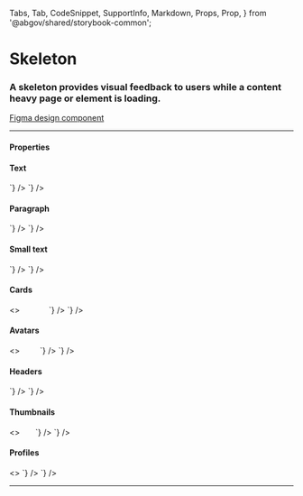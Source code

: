   Tabs,
  Tab,
  CodeSnippet,
  SupportInfo,
  Markdown,
  Props,
  Prop,
} from '@abgov/shared/storybook-common';

<Meta title="Components/Skeleton" />

# Skeleton

### A skeleton provides visual feedback to users while a content heavy page or element is loading.

[Figma design component](https://www.figma.com/file/ylmHeuDMfxnDBnP1VaQYz8/%E2%9D%96-Guidelines-%7C-DIO-DS?node-id=622%3A13702)

---

#### Properties

<Tabs>
  <Tab label="Web Component" hidden={true}>
    <Props>
      <Prop
        name="type"
        type="image | text | title | text-small | avatar | header | paragraph | thumbnail | card | profile"
        required={false}
        defaultValue="1"
        description="Size can affect either the height, width or both for different skeleton types."
      />
      <Prop
        name="size"
        type="string"
        required={false}
        defaultValue="1"
        description="Size can affect either the height, width or both for different skeleton types."
      />
    </Props>
  </Tab>
  <Tab label="Angular">
    <Props>
      <Prop
        name="type"
        type="image | text | title | text-small | avatar | header | paragraph | thumbnail | card | profile"
        required={false}
        defaultValue="1"
        description="Size can affect either the height, width or both for different skeleton types."
      />
      <Prop
        name="size"
        type="string"
        required={false}
        defaultValue="1"
        description="Size can affect either the height, width or both for different skeleton types."
      />
    </Props>
  </Tab>
  <Tab label="React">
    <Props>
      <Prop
        name="type"
        type="image | text | title | text-small | avatar | header | paragraph | thumbnail | card | profile"
        required={false}
        defaultValue="1"
        description="Size can affect either the height, width or both for different skeleton types."
      />
      <Prop
        name="size"
        type="number"
        required={false}
        defaultValue="1"
        description="Size can affect either the height, width or both for different skeleton types."
      />
    </Props>
  </Tab>
</Tabs>

#### Text

<Story name="Text">
  <GoASkeleton type="text" />
  <GoASkeleton type="text" />
  <GoASkeleton type="text" />
  <GoASkeleton type="text" />
</Story>

<Tabs>
  <Tab label="Web Component" hidden={true}>
    <CodeSnippet
      lang="html"
      code={`
      <goa-skeleton type="text" />
      <goa-skeleton type="text" />
      <goa-skeleton type="text" />
      <goa-skeleton type="text" />
    `}
    />
  </Tab>
  <Tab label="Angular">
    <CodeSnippet
      lang="html"
      code={`
      <goa-skeleton type="text"></goa-skeleton>
      <goa-skeleton type="text"></goa-skeleton>
      <goa-skeleton type="text"></goa-skeleton>
      <goa-skeleton type="text"></goa-skeleton>
    `}
    />
  </Tab>
  <Tab label="React">
    <CodeSnippet
      lang="tsx"
      code={`
      <GoASkeleton type="text" />
      <GoASkeleton type="text" />
      <GoASkeleton type="text" />
      <GoASkeleton type="text" />
    `}
    />
  </Tab>
</Tabs>

#### Paragraph

<Story name="Paragraph">
  <GoASkeleton type="paragraph" />
</Story>

<Tabs>
  <Tab label="Web Component" hidden={true}>
    <CodeSnippet
      lang="html"
      code={`
      <goa-skeleton type="paragraph" />
    `}
    />
  </Tab>
  <Tab label="Angular">
    <CodeSnippet
      lang="html"
      code={`
      <goa-skeleton type="paragraph"></goa-skeleton>
    `}
    />
  </Tab>
  <Tab label="React">
    <CodeSnippet
      lang="tsx"
      code={`
      <GoASkeleton type="paragraph" />
    `}
    />
  </Tab>
</Tabs>

#### Small text

<Story name="Small text">
  <GoASkeleton type="text-small" />
  <GoASkeleton type="text-small" size={2} />
  <GoASkeleton type="text-small" size={3} />
  <GoASkeleton type="text-small" size={4} />
</Story>

<Tabs>
  <Tab label="Web Component" hidden={true}>
    <CodeSnippet
      lang="html"
      code={`
      <goa-skeleton type="text-small" />
      <goa-skeleton type="text-small" size={2} />
      <goa-skeleton type="text-small" size={3} />
      <goa-skeleton type="text-small" size={4} />
    `}
    />
  </Tab>
  <Tab label="Angular">
    <CodeSnippet
      lang="html"
      code={`
      <goa-skeleton type="text-small"></goa-skeleton>
      <goa-skeleton type="text-small" size={2}></goa-skeleton>
      <goa-skeleton type="text-small" size={3}></goa-skeleton>
      <goa-skeleton type="text-small" size={4}></goa-skeleton>
    `}
    />
  </Tab>
  <Tab label="React">
    <CodeSnippet
      lang="tsx"
      code={`
      <GoASkeleton type="text-small" />
      <GoASkeleton type="text-small" size={2} />
      <GoASkeleton type="text-small" size={3} />
      <GoASkeleton type="text-small" size={4} />
    `}
    />
  </Tab>
</Tabs>

#### Cards

<Story name="Cards">
  <>
    <GoASkeleton type="card" />
    &nbsp;&nbsp;
    <GoASkeleton type="card" size={2} />
    &nbsp;&nbsp;
    <GoASkeleton type="card" size={3} />
    &nbsp;&nbsp;
    <GoASkeleton type="card" size={4} />
    &nbsp;&nbsp;
  </>
</Story>

<Tabs>
  <Tab label="Web Component" hidden={true}>
    <CodeSnippet
      lang="html"
      code={`
      <goa-skeleton type="card" />
      <goa-skeleton type="card" size="2" />
      <goa-skeleton type="card" size="3" />
      <goa-skeleton type="card" size="4" />
    `}
    />
  </Tab>
  <Tab label="Angular">
    <CodeSnippet
      lang="html"
      code={`
      <goa-skeleton type="card"></goa-skeleton>
      <goa-skeleton type="card" size="2"></goa-skeleton>
      <goa-skeleton type="card" size="3"></goa-skeleton>
      <goa-skeleton type="card" size="4"></goa-skeleton>
    `}
    />
  </Tab>
  <Tab label="React">
    <CodeSnippet
      lang="tsx"
      code={`
      <GoASkeleton type="card" />
      <GoASkeleton type="card" size={2} />
      <GoASkeleton type="card" size={3} />
      <GoASkeleton type="card" size={4} />
    `}
    />
  </Tab>
</Tabs>

#### Avatars

<Story name="Avatars">
  <>
    <GoASkeleton type="avatar" />
    &nbsp;
    <GoASkeleton type="avatar" size={2} />
    &nbsp;
    <GoASkeleton type="avatar" size={3} />
    &nbsp;
    <GoASkeleton type="avatar" size={4} />
    &nbsp;
  </>
</Story>

<Tabs>
  <Tab label="Web Component" hidden={true}>
    <CodeSnippet
      lang="html"
      code={`
      <goa-skeleton type="avatar" />
      <goa-skeleton type="avatar" size="2" />
      <goa-skeleton type="avatar" size="3" />
      <goa-skeleton type="avatar" size="4" />
    `}
    />
  </Tab>
  <Tab label="Angular">
    <CodeSnippet
      lang="html"
      code={`
      <goa-skeleton type="avatar"></goa-skeleton>
      <goa-skeleton type="avatar" size="2"></goa-skeleton>
      <goa-skeleton type="avatar" size="3"></goa-skeleton>
      <goa-skeleton type="avatar" size="4"></goa-skeleton>
    `}
    />
  </Tab>
  <Tab label="React">
    <CodeSnippet
      lang="tsx"
      code={`
      <GoASkeleton type="avatar" />
      <GoASkeleton type="avatar" size={2} />
      <GoASkeleton type="avatar" size={3} />
      <GoASkeleton type="avatar" size={4} />
    `}
    />
  </Tab>
</Tabs>

#### Headers

<Story name="Headers">
  <GoASkeleton type="header" />
  <GoASkeleton type="header" size={2} />
  <GoASkeleton type="header" size={3} />
  <GoASkeleton type="header" size={4} />
</Story>

<Tabs>
  <Tab label="Web Component" hidden={true}>
    <CodeSnippet
      lang="html"
      code={`
      <goa-skeleton type="header" />
      <goa-skeleton type="header" size="2" />
      <goa-skeleton type="header" size="3" />
      <goa-skeleton type="header" size="4" />
    `}
    />
  </Tab>
  <Tab label="Angular">
    <CodeSnippet
      lang="html"
      code={`
      <goa-skeleton type="header"></goa-skeleton>
      <goa-skeleton type="header" size="2"></goa-skeleton>
      <goa-skeleton type="header" size="3"></goa-skeleton>
      <goa-skeleton type="header" size="4"></goa-skeleton>
    `}
    />
  </Tab>
  <Tab label="React">
    <CodeSnippet
      lang="tsx"
      code={`
      <GoASkeleton type="header" />
      <GoASkeleton type="header" size={2} />
      <GoASkeleton type="header" size={3} />
      <GoASkeleton type="header" size={4} />
    `}
    />
  </Tab>
</Tabs>

#### Thumbnails

<Story name="Thumbnails">
  <>
    <GoASkeleton type="thumbnail" /> &nbsp;
    <GoASkeleton type="thumbnail" size={2} /> &nbsp;
    <GoASkeleton type="thumbnail" size={3} /> &nbsp;
    <GoASkeleton type="thumbnail" size={4} />
  </>
</Story>

<Tabs>
  <Tab label="Web Component" hidden={true}>
    <CodeSnippet
      lang="html"
      code={`
      <goa-skeleton type="thumbnail" />
      <goa-skeleton type="thumbnail" size="2" />
      <goa-skeleton type="thumbnail" size="3" />
      <goa-skeleton type="thumbnail" size="4" />
    `}
    />
  </Tab>
  <Tab label="Angular">
    <CodeSnippet
      lang="html"
      code={`
      <goa-skeleton type="thumbnail"></goa-skeleton>
      <goa-skeleton type="thumbnail" size="2"></goa-skeleton>
      <goa-skeleton type="thumbnail" size="3"></goa-skeleton>
      <goa-skeleton type="thumbnail" size="4"></goa-skeleton>
    `}
    />
  </Tab>
  <Tab label="React">
    <CodeSnippet
      lang="tsx"
      code={`
      <GoASkeleton type="thumbnail" />
      <GoASkeleton type="thumbnail" size={2} />
      <GoASkeleton type="thumbnail" size={3} />
      <GoASkeleton type="thumbnail" size={4} />
    `}
    />
  </Tab>
</Tabs>

#### Profiles

<Story name="Profiles">
  <>
    <GoASkeleton type="profile" />
    <GoASkeleton type="profile" size={2} />
    <GoASkeleton type="profile" size={3} />
    <GoASkeleton type="profile" size={4} />
  </>
</Story>

<Tabs>
  <Tab label="Web Component" hidden={true}>
    <CodeSnippet
      lang="html"
      code={`
      <goa-skeleton type="profile" />
      <goa-skeleton type="profile" size="2" />
      <goa-skeleton type="profile" size="3" />
      <goa-skeleton type="profile" size="4" />
    `}
    />
  </Tab>
  <Tab label="Angular">
    <CodeSnippet
      lang="html"
      code={`
      <goa-skeleton type="profile"></goa-skeleton>
      <goa-skeleton type="profile" size="2"></goa-skeleton>
      <goa-skeleton type="profile" size="3"></goa-skeleton>
      <goa-skeleton type="profile" size="4"></goa-skeleton>
    `}
    />
  </Tab>
  <Tab label="React">
    <CodeSnippet
      lang="tsx"
      code={`
      <GoASkeleton type="profile" />
      <GoASkeleton type="profile" size={2} />
      <GoASkeleton type="profile" size={3} />
      <GoASkeleton type="profile" size={4} />
    `}
    />
  </Tab>
</Tabs>

---

<SupportInfo />
